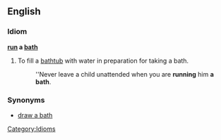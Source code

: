 ==English==

===Idiom===
'''[[run]] a [[bath]]'''

# To fill a [[bathtub]] with water in preparation for taking a bath.
#: ''Never leave a child unattended when you are '''running''' him '''a bath'''.

===Synonyms===
* [[draw a bath]]

[[Category:Idioms]]